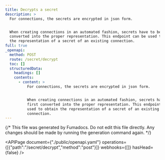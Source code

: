 ```yaml
---
title: Decrypts a secret
description: >
  For connections, the secrets are encrypted in json form.


  When creating connections in an automated fashion, secrets have to be first
  converted into the proper representation. This endpoint can be used to obtain
  the representation of a secret of an existing connection.
full: true
_openapi:
  method: POST
  route: /secret/decrypt
  toc: []
  structuredData:
    headings: []
    contents:
      - content: >
          For connections, the secrets are encrypted in json form.


          When creating connections in an automated fashion, secrets have to be
          first converted into the proper representation. This endpoint can be
          used to obtain the representation of a secret of an existing
          connection.
---
```


{/* This file was generated by Fumadocs.
Do not edit this file directly. Any changes should be made by running the generation command again. */}

<APIPage document={"./public/openapi.yaml"} operations={[{"path":"/secret/decrypt","method":"post"}]} webhooks={[]} hasHead={false} />